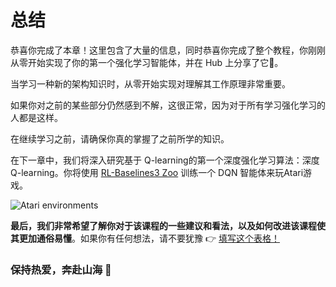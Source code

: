 # 总结

恭喜你完成了本章！这里包含了大量的信息，同时恭喜你完成了整个教程，你刚刚从零开始实现了你的第一个强化学习智能体，并在 Hub 上分享了它🥳。

当学习一种新的架构知识时，从零开始实现对理解其工作原理非常重要。

如果你对之前的某些部分仍然感到不解，这很正常，因为对于所有学习强化学习的人都是这样。

在继续学习之前，请确保你真的掌握了之前所学的知识。

在下一章中，我们将深入研究基于 Q-learning的第一个深度强化学习算法：深度 Q-learning。你将使用 <a href="https://github.com/DLR-RM/rl-baselines3-zoo">RL-Baselines3 Zoo</a> 训练一个 DQN 智能体来玩Atari游戏。

<img src="https://huggingface.co/datasets/huggingface-deep-rl-course/course-images/resolve/main/en/unit4/atari-envs.gif" alt="Atari environments"/>

**最后，我们非常希望了解你对于该课程的一些建议和看法，以及如何改进该课程使其更加通俗易懂**。如果你有任何想法，请不要犹豫 👉  [填写这个表格！](https://forms.gle/BzKXWzLAGZESGNaE9)

### 保持热爱，奔赴山海 🤗

